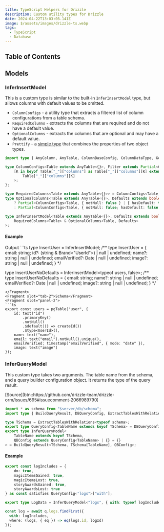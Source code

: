 ```yaml
---
title: TypeScript Helpers for Drizzle
description: Custom utility types for Drizzle
date: 2024-04-22T13:03:03.141Z
image: $/assets/images/drizzle-ts.webp
tags:
  - TypeScript
  - Database
---
```


## Table of Contents

## Models

### InferInsertModel

This is a custom type is similar to the built-in `InferInsertModel` type, but allows columns with default values to be omitted.

- `ColumnConfigs` - a utility type that extracts a filtered list of column configurations from a table schema. 
- `RequiredColumns` - extracts the columns that are required and do not have a default value. 
- `OptionalColumns` - extracts the columns that are optional and may have a default value.
- `Prettify` - a [simple type](/blog/useful-typescript#combineprettify-two-object-types) that combines the properties of two object types.

```ts
import type { AnyColumn, AnyTable, ColumnBaseConfig, ColumnDataType, GetColumnData } from "drizzle-orm";

type ColumnConfigs<Table extends AnyTable<{}>, Filter extends Partial<ColumnBaseConfig<ColumnDataType, string>> = {}> = {
	[K in keyof Table["_"]["columns"] as Table["_"]["columns"][K] extends AnyColumn<Filter> ? K : never]: GetColumnData<
		Table["_"]["columns"][K]
	>;
};

type RequiredColumns<Table extends AnyTable<{}>> = ColumnConfigs<Table, { notNull: true; hasDefault: false }>;
type OptionalColumns<Table extends AnyTable<{}>, Defaults extends boolean = true> = Defaults extends true
	? Partial<ColumnConfigs<Table, { notNull: false } | { hasDefault: true }>>
	: Partial<ColumnConfigs<Table, { notNull: false; hasDefault: false }>>;

type InferInsertModel<Table extends AnyTable<{}>, Defaults extends boolean = true> = Prettify<
	RequiredColumns<Table> & OptionalColumns<Table, Defaults>
>;
```
#### Example 

<TabbedCode>
<Fragment slot="tab-1">Output</Fragment>
<Fragment slot="panel-1">
```ts
type InsertUser = InferInsertModel<typeof users>;
/**
type InsertUser = {
    email: string;
    id?: (string & Brand<"UserId">) | null | undefined;
    name?: string | null | undefined;
    emailVerified?: Date | null | undefined;
    image?: string | null | undefined;
}
*/

type InsertUserNoDefaults = InferInsertModel<typeof users, false>;
/**
type InsertUserNoDefaults = {
    email: string;
    name?: string | null | undefined;
    emailVerified?: Date | null | undefined;
    image?: string | null | undefined;
}
*/
```
</Fragment>
<Fragment slot="tab-2">Schema</Fragment>
<Fragment slot="panel-2">
```ts
export const users = pgTable("user", {
	id: text("id")
		.primaryKey()
		.notNull()
		.$default(() => createId())
		.$type<UserId>(),
	name: text("name"),
	email: text("email").notNull().unique(),
	emailVerified: timestamp("emailVerified", { mode: "date" }),
	image: text("image")
});
```
</Fragment>
</TabbedCode>

### InferQueryModel

This custom type takes two arguments. The table name from the schema, and a query builder configuration object. It returns the type of the query result.

<div class="button-row">
  [Source](btn::https://github.com/drizzle-team/drizzle-orm/issues/695#issuecomment-2066989790)
</div>

```ts
import * as schema from "$server/db/schema";
import type { BuildQueryResult, DBQueryConfig, ExtractTablesWithRelations } from "drizzle-orm";

type TSchema = ExtractTablesWithRelations<typeof schema>;
export type QueryConfig<TableName extends keyof TSchema> = DBQueryConfig<"one" | "many", boolean, TSchema, TSchema[TableName]>;
export type InferQueryModel<
	TableName extends keyof TSchema,
	QBConfig extends QueryConfig<TableName> | {} = {}
> = BuildQueryResult<TSchema, TSchema[TableName], QBConfig>;
```

#### Example

```ts
export const logIncludes = {
	dm: true,
	magicItemsGained: true,
	magicItemsLost: true,
	storyAwardsGained: true,
	storyAwardsLost: true
} as const satisfies QueryConfig<"logs">["with"];

export type LogData = InferQueryModel<"logs", { with: typeof logIncludes }>;

const log = await q.logs.findFirst({
  with: logIncludes,
  where: (logs, { eq }) => eq(logs.id, logId)
});
```